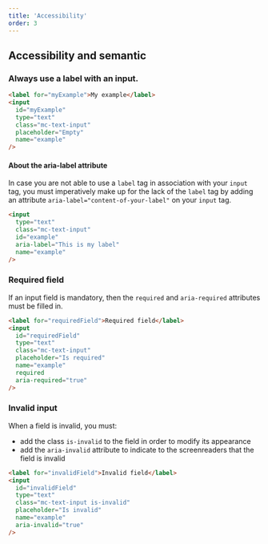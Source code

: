 ```yaml
---
title: 'Accessibility'
order: 3
---
```


## Accessibility and semantic

### Always use a label with an input.

```html
<label for="myExample">My example</label>
<input
  id="myExample"
  type="text"
  class="mc-text-input"
  placeholder="Empty"
  name="example"
/>
```

#### About the aria-label attribute

In case you are not able to use a `label` tag in association with your `input` tag, you must imperatively make up for the lack of the `label` tag by adding an attribute `aria-label="content-of-your-label"` on your `input` tag.

```html
<input
  type="text"
  class="mc-text-input"
  id="example"
  aria-label="This is my label"
  name="example"
/>
```

### Required field

If an input field is mandatory, then the `required` and `aria-required` attributes must be filled in.

```html
<label for="requiredField">Required field</label>
<input
  id="requiredField"
  type="text"
  class="mc-text-input"
  placeholder="Is required"
  name="example"
  required
  aria-required="true"
/>
```

### Invalid input

When a field is invalid, you must:

- add the class `is-invalid` to the field in order to modify its appearance
- add the `aria-invalid` attribute to indicate to the screenreaders that the field is invalid

```html
<label for="invalidField">Invalid field</label>
<input
  id="invalidField"
  type="text"
  class="mc-text-input is-invalid"
  placeholder="Is invalid"
  name="example"
  aria-invalid="true"
/>
```
